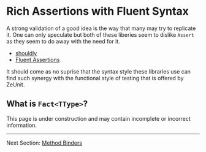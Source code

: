 
# Rich Assertions with Fluent Syntax

A strong validation of a good idea is the way that many may try to replicate it.  One can only speculate but both of these liberies seem to dislike `Assert` as they seem to do away with the need for it.

- [shouldly](https://docs.shouldly.org/)
- [Fluent Assertions](https://fluentassertions.com/introduction)

It should come as no suprise that the syntax style these libraries use can find such synergy with the functional style of testing that is offered by ZeUnit.

## What is `Fact<TType>`?

<Warning title="Under Construction" >
    This page is under construction and may contain incomplete or incorrect information.
</Warning>

---

Next Section: [Method Binders](/docs/core-method-binders/)